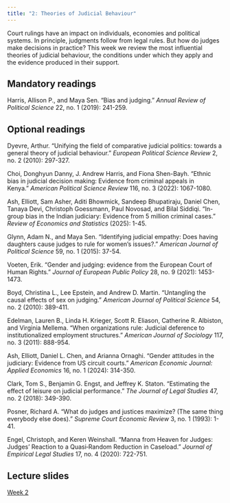 ```yaml
---
title: "2: Theories of Judicial Behaviour"
---
```


Court rulings have an impact on individuals, economies and political systems. In principle, judgments follow from legal rules. But how do judges make decisions in practice? This week we review the most influential theories of judicial behaviour, the conditions under which they apply and the evidence produced in their support.

## Mandatory readings

Harris, Allison P., and Maya Sen. "Bias and judging." *Annual Review of Political Science* 22, no. 1 (2019): 241-259.

## Optional readings

Dyevre, Arthur. "Unifying the field of comparative judicial politics: towards a general theory of judicial behaviour." *European Political Science Review* 2, no. 2 (2010): 297-327.

Choi, Donghyun Danny, J. Andrew Harris, and Fiona Shen-Bayh. "Ethnic bias in judicial decision making: Evidence from criminal appeals in Kenya." *American Political Science Review* 116, no. 3 (2022): 1067-1080.

Ash, Elliott, Sam Asher, Aditi Bhowmick, Sandeep Bhupatiraju, Daniel Chen, Tanaya Devi, Christoph Goessmann, Paul Novosad, and Bilal Siddiqi. "In-group bias in the Indian judiciary: Evidence from 5 million criminal cases." *Review of Economics and Statistics* (2025): 1-45.

Glynn, Adam N., and Maya Sen. "Identifying judicial empathy: Does having daughters cause judges to rule for women's issues?." *American Journal of Political Science* 59, no. 1 (2015): 37-54.

Voeten, Erik. "Gender and judging: evidence from the European Court of Human Rights." *Journal of European Public Policy* 28, no. 9 (2021): 1453-1473.

Boyd, Christina L., Lee Epstein, and Andrew D. Martin. "Untangling the causal effects of sex on judging." *American Journal of Political Science* 54, no. 2 (2010): 389-411.

Edelman, Lauren B., Linda H. Krieger, Scott R. Eliason, Catherine R. Albiston, and Virginia Mellema. "When organizations rule: Judicial deference to institutionalized employment structures." *American Journal of Sociology* 117, no. 3 (2011): 888-954.

Ash, Elliott, Daniel L. Chen, and Arianna Ornaghi. "Gender attitudes in the judiciary: Evidence from US circuit courts." *American Economic Journal: Applied Economics* 16, no. 1 (2024): 314-350.

Clark, Tom S., Benjamin G. Engst, and Jeffrey K. Staton. "Estimating the effect of leisure on judicial performance." *The Journal of Legal Studies* 47, no. 2 (2018): 349-390.

Posner, Richard A. "What do judges and justices maximize? (The same thing everybody else does)." *Supreme Court Economic Review* 3, no. 1 (1993): 1-41.

Engel, Christoph, and Keren Weinshall. "Manna from Heaven for Judges: Judges’ Reaction to a Quasi‐Random Reduction in Caseload." *Journal of Empirical Legal Studies* 17, no. 4 (2020): 722-751.

## Lecture slides

[Week 2](lectures/02-theories-judging.html)
